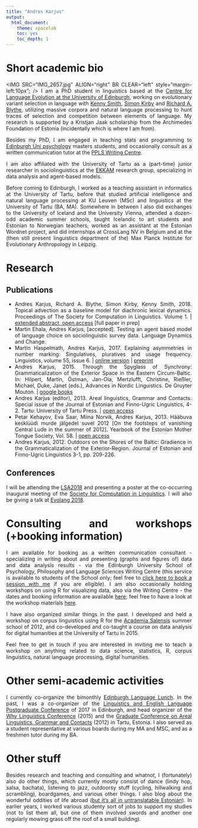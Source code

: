 ```yaml
---
title: "Andres Karjus"
output: 
  html_document: 
    theme: spacelab
    toc: yes
    toc_depth: 1
---
```


<style>
body {
text-align: justify}
</style>

# Short academic bio

<IMG SRC="IMG_2657.jpg" ALIGN="right" BR CLEAR="left" style="margin-left:10px"; /> 
I am a PhD student in linguistics based at the [Centre for Language Evolution at the University of Edinburgh](http://www.lel.ed.ac.uk/cle/), working on evolutionary variant selection in language with [Kenny Smith](http://www.lel.ed.ac.uk/~kenny), [Simon Kirby](http://www.lel.ed.ac.uk/~simon) and [Richard A. Blythe](http://www2.ph.ed.ac.uk/~rblythe3/), utilizing massive corpora and natural language processing to hunt traces of selection and competition between elements of language. My research is supported by a Kristjan Jaak scholarship from the Archimedes Foundation of Estonia (incidentally which is where I am from). 

Besides my PhD, I am engaged in teaching stats and programming to [Edinburgh Uni psychology](https://www.ed.ac.uk/ppls/psychology) masters students, and occasionally consult as a written communication tutor at the [PPLS Writing Centre](http://writingcentre.ppls.ed.ac.uk/). 

I am also affiliated with the University of Tartu as a (part-time) junior researcher in sociolinguistics at the [EKKAM](http://ekkam.ut.ee/en/) research group, specializing in data analysis and agent-based models.

Before coming to Edinburgh, I worked as a teaching assistant in informatics at the University of Tartu, before that studied artificial intelligence and natural language processing at KU Leuven (MSc) and linguistics at the University of Tartu (BA, MA). Somewhere in between I also did exchanges to the University of Iceland and the University Vienna, attended a dozen-odd academic summer schools, taught Icelandic to art students and Estonian to Norwegian teachers, worked as an assistant at the Estonian Wordnet project, and did internships at CrossLang NV in Belgium and at the (then still present linguistics department of the) Max Planck Institute for Evolutionary Anthropology in Leipzig.

# Research

## Publications

* Andres Karjus, Richard A. Blythe, Simon Kirby, Kenny Smith, 2018. Topical advection as a baseline model for diachronic lexical dynamics. Proceedings of The Society for Computation in Linguistics. Volume 1. | [extended abstract, open access](http://scholarworks.umass.edu/scil/) [full paper in prep]
* Martin Ehala, Andres Karjus, [accepted]. Testing an agent based model of language choice on sociolinguistic survey data. Language Dynamics and Change.
*	Martin Haspelmath, Andres Karjus, 2017. Explaining asymmetries in number marking: Singulatives, pluratives and usage frequency. Linguistics, volume 55, issue 6. | [online version](https://www.degruyter.com/view/j/ling.2017.55.issue-6/ling-2017-0026/ling-2017-0026.xml)  | [preprint](https://www.academia.edu/25032500/Explaining_asymmetries_in_number_marking_Singulatives_pluratives_and_usage_frequency)
*	Andres Karjus, 2015. Through the Spyglass of Synchrony: Grammaticalization of the Exterior Space in the Eastern Circum-Baltic. In: Hilpert, Martin, Östman, Jan-Ola, Mertzlufft, Christine, Rießler, Michael, Duke, Janet (eds.), Advances in Nordic Linguistics. De Gruyter Mouton.
| [google books](https://books.google.ee/books?id=BPheCAAAQBAJ)
*	Andres Karjus (editor), 2013. Areal linguistics, Grammar and Contacts. Special issue of the Journal of Estonian and Finno-Ugric Linguistics, 4-2. Tartu: University of Tartu Press. 
| [open access](http://jeful.ut.ee/index.php/JEFUL/issue/view/2013.4.2)
* Petar Kehayov, Eva Saar, Miina Norvik, Andres Karjus, 2013. Hääbuva kesklüüdi murde jälgedel suvel 2012 [On the footsteps of vanishing Central Lude in the summer of 2012]. Yearbook of the Estonian Mother Tongue Society, Vol. 58. | [open access](http://www.kirj.ee/public/ESA/2012/esa_58-2012-58-101.indd.pdf)
*	Andres Karjus, 2012. Outdoors on the Shores of the Baltic: Gradience in the Grammaticalization of the Exterior-Region. Journal of Estonian and Finno-Ugric Linguistics 3-1, pp. 209-226.

## Conferences

I will be attending the [LSA2018](https://www.linguisticsociety.org/event/lsa-2018-annual-meeting) and presenting a poster at the co-occurring inaugural meeting of the [Society for Computation in Linguistics](https://blogs.umass.edu/scil/scil-2018/). I will also be giving a talk at [Evolang 2018](http://evolang.cles.umk.pl).

# Consulting and workshops (+booking information)

I am available for booking as a written communication consultant - specializing in writing about and presenting (graphs and figures of) data and data analysis results - via the Edinburgh University School of Psychology, Philosophy and Language Sciences Writing Centre (this service is available to students of the School only; feel free to [click here to book a session with me](http://writingcentre.ppls.ed.ac.uk/appointments/) if you are eligible). I am also occasionally holding workshops on using R for visualizing data, also via the Writing Centre - the dates and booking information are available [here](http://writingcentre.ppls.ed.ac.uk/workshops/); feel free to have a look at the workshop materials [here](https://andreskarjus.github.io/artofthefigure/).

I have also organized similar things in the past. I developed and held a workshop on corpus linguistics using R for the [Academia Salensis](http://academiasalensis.org) summer school of 2012, and co-developed and co-taught a course on data analysis for digital humanities at the University of Tartu in 2015. 

Feel free to get in touch if you are interested in inviting me to teach a workshop on anything related to data science, statistics, R, corpus linguistics, natural language processing, digital humanities.

# Other semi-academic activities

I currently co-organize the bimonthly [Edinburgh Language Lunch](http://groups.inf.ed.ac.uk/langlunch/). In the past, I was a co-organizer of the [Linguistics and English Language Postgraduate Conference](http://www.lel.ed.ac.uk/~pgc/) of 2017 in Edinburgh, and head organizer of the [Why Linguistics Conference](http://whylinguistics.ut.ee) (2015) and the [Graduate Conference on Areal Linguistics, Grammar and Contacts](http://arealling.ut.ee) (2012) in Tartu, Estonia. I also served as a student representative at various boards during my MA and MSC, and as a freshmen tutor during my BA.


# Other stuff

Besides research and teaching and consulting and whatnot, I (fortunately) also do other things, which currently mostly consist of dance (lindy hop, salsa, bachata), listening to jazz, outdoorsy stuff (cycling, hillwalking and scrambling), boardgames, and various other things. I also blog about the wonderful oddities of life abroad ([but it's all in untranslatable Estonian](http://postkaartkaledooniast.blogspot.com)). In earlier years, I worked various studenty sort of jobs to support my studies (not to list them all, but one of them involved swords and another one regularly mowing grass off the roof of a small building).
<br>
<br>
<br>



